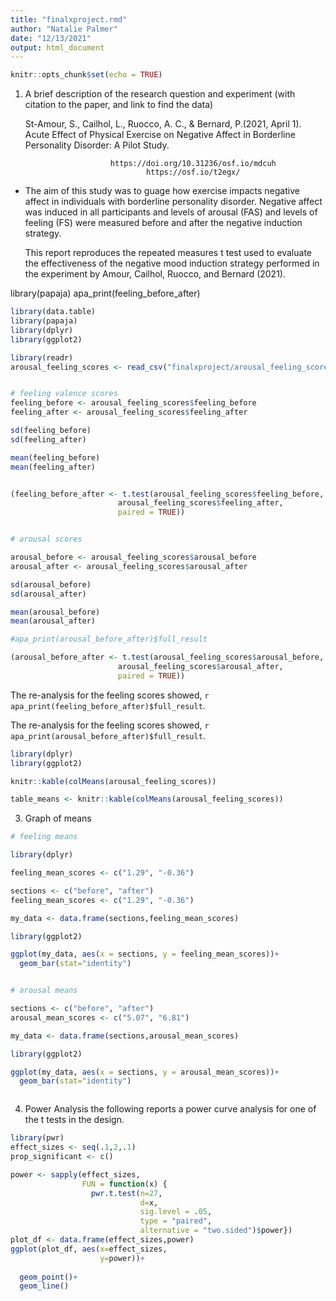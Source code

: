 ```yaml
---
title: "finalxproject.rmd"
author: "Natalie Palmer"
date: "12/13/2021"
output: html_document
---
```


```r
knitr::opts_chunk$set(echo = TRUE)
```

1. A brief description of the research question and experiment (with citation to the paper, and link to find the data) 
  

      St-Amour, S., Cailhol, L., Ruocco, A. C., & Bernard, P.(2021, April 1). Acute Effect of            Physical Exercise on Negative Affect in Borderline Personality Disorder: A Pilot Study.

                          https://doi.org/10.31236/osf.io/mdcuh
                                  https://osf.io/t2egx/
  
                                  
- The aim of this study was to guage how exercise impacts negative affect in individuals with borderline personality disorder. Negative affect was induced in all participants and levels of arousal (FAS) and levels of feeling (FS) were measured before and after the negative induction strategy. 

  This report reproduces the repeated measures t test used to evaluate the effectiveness of the negative mood induction strategy performed in the experiment by Amour, Cailhol, Ruocco, and Bernard (2021).


library(papaja)
apa_print(feeling_before_after)

```r
library(data.table)
library(papaja)
library(dplyr)
library(ggplot2)

library(readr)
arousal_feeling_scores <- read_csv("finalxproject/arousal_feeling_scores.csv")


# feeling valence scores
feeling_before <- arousal_feeling_scores$feeling_before
feeling_after <- arousal_feeling_scores$feeling_after

sd(feeling_before)
sd(feeling_after)

mean(feeling_before)
mean(feeling_after)


(feeling_before_after <- t.test(arousal_feeling_scores$feeling_before,
                        arousal_feeling_scores$feeling_after,
                        paired = TRUE))


# arousal scores

arousal_before <- arousal_feeling_scores$arousal_before
arousal_after <- arousal_feeling_scores$arousal_after

sd(arousal_before)
sd(arousal_after)

mean(arousal_before)
mean(arousal_after)

#apa_print(arousal_before_after)$full_result

(arousal_before_after <- t.test(arousal_feeling_scores$arousal_before,
                        arousal_feeling_scores$arousal_after,
                        paired = TRUE))


```

The re-analysis for the feeling scores showed, `r apa_print(feeling_before_after)$full_result`.

The re-analysis for the feeling scores showed, `r apa_print(arousal_before_after)$full_result`.



```r
library(dplyr)
library(ggplot2)

knitr::kable(colMeans(arousal_feeling_scores))

table_means <- knitr::kable(colMeans(arousal_feeling_scores))

```

3. Graph of means

```r

# feeling means

library(dplyr)

feeling_mean_scores <- c("1.29", "-0.36")

sections <- c("before", "after")
feeling_mean_scores <- c("1.29", "-0.36")

my_data <- data.frame(sections,feeling_mean_scores)

library(ggplot2)

ggplot(my_data, aes(x = sections, y = feeling_mean_scores))+
  geom_bar(stat="identity")


# arousal means

sections <- c("before", "after")
arousal_mean_scores <- c("5.07", "6.81")

my_data <- data.frame(sections,arousal_mean_scores)

library(ggplot2)

ggplot(my_data, aes(x = sections, y = arousal_mean_scores))+
  geom_bar(stat="identity")



```

4. Power Analysis 
the following reports a power curve analysis for one of the t tests in the design. 
```r

library(pwr)
effect_sizes <- seq(.1,2,.1)
prop_significant <- c()

power <- sapply(effect_sizes,
                FUN = function(x) {
                  pwr.t.test(n=27,
                             d=x,
                             sig.level = .05,
                             type = "paired",
                             alternative = "two.sided")$power})
plot_df <- data.frame(effect_sizes,power)
ggplot(plot_df, aes(x=effect_sizes,
                    y=power))+
  
  geom_point()+
  geom_line()

```


